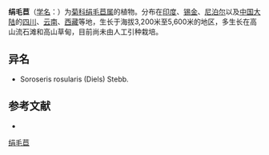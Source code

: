 {{Speciesbox
| name = 绢毛苣
| status = 
| status_system = 
| image = 
| genus = Soroseris
| species = glomerata
| authority = (Decne.) Stebbins in Mem.
}}

'''绢毛苣'''（[[学名|学名]]：{{lang|la|''Soroseris glomerata''}}）为[[菊科|菊科]][[绢毛苣属|绢毛苣属]]的植物。分布在[[印度|印度]]、[[锡金|锡金]]、[[尼泊尔|尼泊尔]]以及[[中国大陆|中国大陆]]的[[四川|四川]]、[[云南|云南]]、[[西藏|西藏]]等地，生长于海拔3,200米至5,600米的地区，多生长在高山流石滩和高山草甸，目前尚未由人工引种栽培。

== 异名 ==
* Soroseris rosularis (Diels) Stebb.

== 参考文献 ==
<div class="references-small">
* {{cite web| url =http://www.bioinfo.cn/db05/KmzwSpecies.php?action=view&id=5563| title =绢毛苣| work =《中国高等植物数据库全库》| publisher =中国科学院微生物研究所| author =昆明植物研究所| accessdate =2009-02-25| deadurl =yes| archiveurl =https://web.archive.org/web/20160305033410/http://www.bioinfo.cn/db05/KmzwSpecies.php?action=view&id=5563| archivedate =2016-03-05}}
</div>
{{Taxonbar|from=Q15231891}}

[[Category:绢毛苣属|绢毛苣]]


{{植物小作品}}